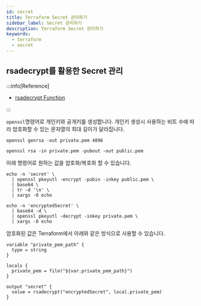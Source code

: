 ```yaml
---
id: secret
title: Terraform Secret 관리하기
sidebar_label: Secret 관리하기
description: Terraform Secret 관리하기
keywords:
  - terraform
  - secret
---
```


## rsadecrypt를 활용한 Secret 관리

:::info[Reference]

- [rsadecrypt Function](https://developer.hashicorp.com/terraform/language/functions/rsadecrypt)

:::

`openssl`명령어로 개인키와 공개키를 생성합니다. 개인키 생성시 사용하는 비트 수에 따라 암호화할 수 있는 문자열의 최대 길이가 달라집니다.

```shell
openssl genrsa -out private.pem 4096
```

```shell
openssl rsa -in private.pem -pubout -out public.pem
```

아래 명령어로 원하는 값을 암호화/복호화 할 수 있습니다.

```shell
echo -n 'secret' \
  | openssl pkeyutl -encrypt -pubin -inkey public.pem \
  | base64 \
  | tr -d '\n' \
  | xargs -0 echo
```

```shell
echo -n 'encryptedSecret' \
  | base64 -d \
  | openssl pkeyutl -decrypt -inkey private.pem \
  | xargs -0 echo
```

암호화된 값은 Terraform에서 아래와 같은 방식으로 사용할 수 있습니다.

```hcl
variable "private_pem_path" {
  type = string
}

locals {
  private_pem = file("${var.private_pem_path}")
}

output "secret" {
  value = rsadecrypt("encryptedSecret", local.private_pem)
}
```
